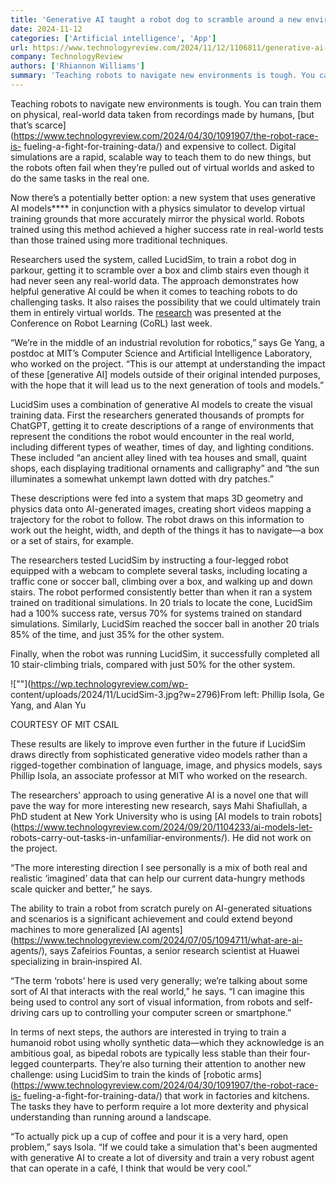```yaml
---
title: 'Generative AI taught a robot dog to scramble around a new environment'
date: 2024-11-12
categories: ['Artificial intelligence', 'App']
url: https://www.technologyreview.com/2024/11/12/1106811/generative-ai-taught-a-robot-dog-to-scramble-around-a-new-environment/
company: TechnologyReview
authors: ['Rhiannon Williams']
summary: 'Teaching robots to navigate new environments is tough. You can train them on physical, real-world data taken from recordings made by humans, but that’s scarce and expensive to collect. Digital simulations are a rapid, scalable way to teach them to do new things, but the robots often fail when they’re pulled out of virtual worlds…'
---
```



Teaching robots to navigate new environments is tough. You can train them on
physical, real-world data taken from recordings made by humans, [but that’s
scarce](https://www.technologyreview.com/2024/04/30/1091907/the-robot-race-is-
fueling-a-fight-for-training-data/) and expensive to collect. Digital
simulations are a rapid, scalable way to teach them to do new things, but the
robots often fail when they’re pulled out of virtual worlds and asked to do
the same tasks in the real one.

Now there’s a potentially better option: a new system that uses generative AI
models**** in conjunction with a physics simulator to develop virtual training
grounds that more accurately mirror the physical world. Robots trained using
this method achieved a higher success rate in real-world tests than those
trained using more traditional techniques.

Researchers used the system, called LucidSim, to train a robot dog in parkour,
getting it to scramble over a box and climb stairs even though it had never
seen any real-world data. The approach demonstrates how helpful generative AI
could be when it comes to teaching robots to do challenging tasks. It also
raises the possibility that we could ultimately train them in entirely virtual
worlds. The [research](https://arxiv.org/pdf/2411.00083) was presented at the
Conference on Robot Learning (CoRL) last week.

“We’re in the middle of an industrial revolution for robotics,” says Ge Yang,
a postdoc at MIT’s Computer Science and Artificial Intelligence Laboratory,
who worked on the project. “This is our attempt at understanding the impact of
these [generative AI] models outside of their original intended purposes, with
the hope that it will lead us to the next generation of tools and models.”

LucidSim uses a combination of generative AI models to create the visual
training data. First the researchers generated thousands of prompts for
ChatGPT, getting it to create descriptions of a range of environments that
represent the conditions the robot would encounter in the real world,
including different types of weather, times of day, and lighting conditions.
These included “an ancient alley lined with tea houses and small, quaint
shops, each displaying traditional ornaments and calligraphy” and “the sun
illuminates a somewhat unkempt lawn dotted with dry patches.”

These descriptions were fed into a system that maps 3D geometry and physics
data onto AI-generated images, creating short videos mapping a trajectory for
the robot to follow. The robot draws on this information to work out the
height, width, and depth of the things it has to navigate—a box or a set of
stairs, for example.

The researchers tested LucidSim by instructing a four-legged robot equipped
with a webcam to complete several tasks, including locating a traffic cone or
soccer ball, climbing over a box, and walking up and down stairs. The robot
performed consistently better than when it ran a system trained on traditional
simulations. In 20 trials to locate the cone, LucidSim had a 100% success
rate, versus 70% for systems trained on standard simulations. Similarly,
LucidSim reached the soccer ball in another 20 trials 85% of the time, and
just 35% for the other system.

Finally, when the robot was running LucidSim, it successfully completed all 10
stair-climbing trials, compared with just 50% for the other system.

![""](https://wp.technologyreview.com/wp-
content/uploads/2024/11/LucidSim-3.jpg?w=2796)From left: Phillip Isola, Ge
Yang, and Alan Yu

COURTESY OF MIT CSAIL

These results are likely to improve even further in the future if LucidSim
draws directly from sophisticated generative video models rather than a
rigged-together combination of language, image, and physics models, says
Phillip Isola, an associate professor at MIT who worked on the research.

The researchers’ approach to using generative AI is a novel one that will pave
the way for more interesting new research, says Mahi Shafiullah, a PhD student
at New York University who is using [AI models to train
robots](https://www.technologyreview.com/2024/09/20/1104233/ai-models-let-
robots-carry-out-tasks-in-unfamiliar-environments/). He did not work on the
project.

“The more interesting direction I see personally is a mix of both real and
realistic ‘imagined’ data that can help our current data-hungry methods scale
quicker and better,” he says.

The ability to train a robot from scratch purely on AI-generated situations
and scenarios is a significant achievement and could extend beyond machines to
more generalized [AI
agents](https://www.technologyreview.com/2024/07/05/1094711/what-are-ai-
agents/), says Zafeirios Fountas, a senior research scientist at Huawei
specializing in brain‑inspired AI.

“The term ‘robots’ here is used very generally; we’re talking about some sort
of AI that interacts with the real world,” he says. “I can imagine this being
used to control any sort of visual information, from robots and self-driving
cars up to controlling your computer screen or smartphone.”

In terms of next steps, the authors are interested in trying to train a
humanoid robot using wholly synthetic data—which they acknowledge is an
ambitious goal, as bipedal robots are typically less stable than their four-
legged counterparts. They’re also turning their attention to another new
challenge: using LucidSim to train the kinds of [robotic
arms](https://www.technologyreview.com/2024/04/30/1091907/the-robot-race-is-
fueling-a-fight-for-training-data/) that work in factories and kitchens. The
tasks they have to perform require a lot more dexterity and physical
understanding than running around a landscape.

“To actually pick up a cup of coffee and pour it is a very hard, open
problem,” says Isola. “If we could take a simulation that's been augmented
with generative AI to create a lot of diversity and train a very robust agent
that can operate in a café, I think that would be very cool.”

